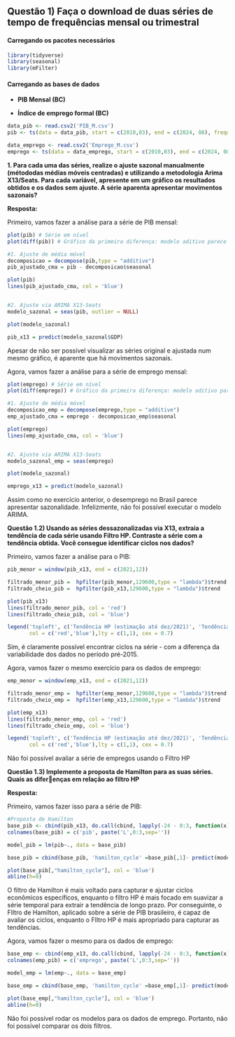 ## Questão 1) Faça o download de duas séries de tempo de frequências mensal ou trimestral

#### Carregando os pacotes necessários

```r
library(tidyverse) 
library(seasonal) 
library(mFilter) 
```

#### Carregando as bases de dados

-   **PIB Mensal (BC)**

-   **Índice de emprego formal (BC)**

```r
data_pib <- read.csv2('PIB_M.csv')
pib <- ts(data = data_pib, start = c(2010,03), end = c(2024, 08), frequency = 12)

data_emprego <- read.csv2('Emprego_M.csv')
emprego <- ts(data = data_emprego, start = c(2010,03), end = c(2024, 08), frequency = 12)
```

**1. Para cada uma das séries, realize o ajuste sazonal manualmente (métododas médias móveis centradas) e utilizando a metodologia Arima X13/Seats. Para cada variável, apresente em um gráfico os resultados obtidos e os dados sem ajuste. A série aparenta apresentar movimentos sazonais?**

**Resposta:**

Primeiro, vamos fazer a análise para a série de PIB mensal:

```r

plot(pib) # Série em nível
plot(diff(pib)) # Gráfico da primeira diferença: modelo aditivo parece razoável

#1. Ajuste de média móvel 
decomposicao = decompose(pib,type = "additive")
pib_ajustado_cma = pib - decomposicao$seasonal

plot(pib)
lines(pib_ajustado_cma, col = 'blue')


#2. Ajuste via ARIMA X13-Seats
modelo_sazonal = seas(pib, outlier = NULL)

plot(modelo_sazonal)

pib_x13 = predict(modelo_sazonal$GDP)
```

Apesar de não ser possível visualizar as séries original e ajustada num mesmo gráfico, é aparente que há movimentos sazonais.

Agora, vamos fazer a análise para a série de emprego mensal:

```r
plot(emprego) # Série em nível
plot(diff(emprego)) # Gráfico da primeira diferença: modelo aditivo parece razoável

#1. Ajuste de média móvel 
decomposicao_emp = decompose(emprego,type = "additive")
emp_ajustado_cma = emprego - decomposicao_emp$seasonal

plot(emprego)
lines(emp_ajustado_cma, col = 'blue')


#2. Ajuste via ARIMA X13-Seats
modelo_sazonal_emp = seas(emprego)

plot(modelo_sazonal)

emprego_x13 = predict(modelo_sazonal)
```

Assim como no exercício anterior, o desemprego no Brasil parece apresentar sazonalidade. Infelizmente, não foi possível executar o modelo ARIMA.

**Questão 1.2) Usando as séries dessazonalizadas via X13, extraia a tendência de cada série usando Filtro HP. Contraste a série com a tendência obtida. Você consegue identificar ciclos nos dados?**

Primeiro, vamos fazer a análise para o PIB:

```r
pib_menor = window(pib_x13, end = c(2021,12))

filtrado_menor_pib =  hpfilter(pib_menor,129600,type = "lambda")$trend
filtrado_cheio_pib =  hpfilter(pib_x13,129600,type = "lambda")$trend

plot(pib_x13)
lines(filtrado_menor_pib, col = 'red')
lines(filtrado_cheio_pib, col = 'blue')

legend('topleft', c('Tendência HP (estimação até dez/2021)', 'Tendência HP (estimação até ago/2024)'),
       col = c('red','blue'),lty = c(1,1), cex = 0.7)

```

Sim, é claramente possível encontrar ciclos na série - com a diferença da variabilidade dos dados no período pré-2015.

Agora, vamos fazer o mesmo exercício para os dados de emprego:

```r

emp_menor = window(emp_x13, end = c(2021,12))

filtrado_menor_emp =  hpfilter(emp_menor,129600,type = "lambda")$trend
filtrado_cheio_emp =  hpfilter(emp_x13,129600,type = "lambda")$trend

plot(emp_x13)
lines(filtrado_menor_emp, col = 'red')
lines(filtrado_cheio_emp, col = 'blue')

legend('topleft', c('Tendência HP (estimação até dez/2021)', 'Tendência HP (estimação até ago/2024)'),
       col = c('red','blue'),lty = c(1,1), cex = 0.7)
```

Não foi possível avaliar a série de empregos usando o Filtro HP

**Questão 1.3) Implemente a proposta de Hamilton para as suas séries. Quais as diferenças em relação ao filtro HP**

**Resposta:**

Primeiro, vamos fazer isso para a série de PIB:

```r

#Proposta de Hamilton
base_pib <- cbind(pib_x13, do.call(cbind, lapply(-24 - 0:3, function(x) stats::lag(pib_x13, x))))
colnames(base_pib) = c('pib', paste('L',0:3,sep=''))

model_pib = lm(pib~., data = base_pib)

base_pib = cbind(base_pib, 'hamilton_cycle' =base_pib[,1]- predict(model_pib, base_pib))

plot(base_pib[,"hamilton_cycle"], col = 'blue')
abline(h=0)
```

O filtro de Hamilton é mais voltado para capturar e ajustar ciclos econômicos específicos, enquanto o filtro HP é mais focado em suavizar a série temporal para extrair a tendência de longo prazo. Por conseguinte, o FIltro de Hamilton, aplicado sobre a série de PIB brasileiro, é capaz de avaliar os ciclos, enquanto o FIltro HP é mais apropriado para capturar as tendências.

Agora, vamos fazer o mesmo para os dados de emprego:

```r
base_emp <- cbind(emp_x13, do.call(cbind, lapply(-24 - 0:3, function(x) stats::lag(emp_x13, x))))
colnames(emp_pib) = c('emprego', paste('L',0:3,sep=''))

model_emp = lm(emp~., data = base_emp)

base_emp = cbind(base_emp, 'hamilton_cycle' =base_emp[,1]- predict(model_emp, base_emp))

plot(base_emp[,"hamilton_cycle"], col = 'blue')
abline(h=0)
```

Não foi possível rodar os modelos para os dados de emprego. Portanto, não foi possível comparar os dois filtros.
